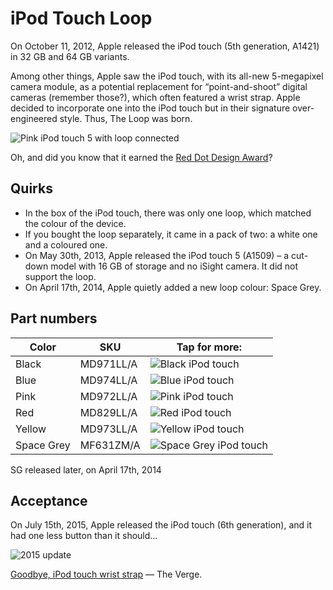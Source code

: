 

# iPod Touch Loop

On October 11, 2012, Apple released the iPod touch (5th generation, A1421) in 32 GB and 64 GB variants.

Among other things, Apple saw the iPod touch, with its all-new 5-megapixel camera module, as a potential replacement for “point-and-shoot” digital cameras (remember those?), which often featured a wrist strap. Apple decided to incorporate one into the iPod touch but in their signature over-engineered style. Thus, The Loop was born.

![Pink iPod touch 5 with loop connected](/assets/2012_loop.webp)

Oh, and did you know that it earned the [Red Dot Design Award](https://www.red-dot.org/project/ipod-touch-loop-7740)?

## Quirks

- In the box of the iPod touch, there was only one loop, which matched the colour of the device.
- If you bought the loop separately, it came in a pack of two: a white one and a coloured one.
- On May 30th, 2013, Apple released the iPod touch 5 (A1509) – a cut-down model with 16 GB of storage and no iSight camera. It did not support the loop.
- On April 17th, 2014, Apple quietly added a new loop colour: Space Grey.

## Part numbers

| Color | SKU | Tap for more: |
| --- | --- | --- |
| Black | MD971<wbr/>LL/A | <Link href="/ancient/ipod_touch/MD971"><img src="https://cloudfront.everycase.org/everypreview/MD971_AV2.webp" alt="Black iPod touch"/></Link> |
| Blue | MD974<wbr/>LL/A | <Link href="/ancient/ipod_touch/MD974"><img src="https://cloudfront.everycase.org/everypreview/MD974_AV2.webp" alt="Blue iPod touch"/></Link> |
| Pink | MD972<wbr/>LL/A | <Link href="/ancient/ipod_touch/MD972"><img src="https://cloudfront.everycase.org/everypreview/MD972_AV2.webp" alt="Pink iPod touch"/></Link> |
| Red | MD829<wbr/>LL/A | <Link href="/ancient/ipod_touch/MD829"><img src="https://cloudfront.everycase.org/everypreview/MD829_AV2.webp" alt="Red iPod touch"/></Link> |
| Yellow | MD973<wbr/>LL/A | <Link href="/ancient/ipod_touch/MD973"><img src="https://cloudfront.everycase.org/everypreview/MD973_AV2.webp" alt="Yellow iPod touch"/></Link> |
| Space Grey | MF631<wbr/>ZM/A | <Link href="/ancient/ipod_touch/MF631"><img src="https://cloudfront.everycase.org/everypreview/MF631_AV2.webp" alt="Space Grey iPod touch"/></Link> |

SG released later, on April 17th, 2014

## Acceptance

On July 15th, 2015, Apple released the iPod touch (6th generation), and it had one less button than it should…

![2015 update](/assets/2012_ipod.webp)

[Goodbye, iPod touch wrist strap](https://www.theverge.com/2015/7/15/8970423/ipod-touch-loop-design-over) — The Verge.
